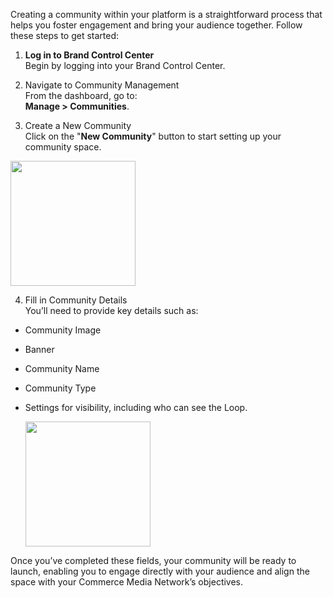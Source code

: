 Creating a community within your platform is a straightforward process that helps you foster engagement and bring your audience together. Follow these steps to get started:

1.  **Log in to Brand Control Center**  
    Begin by logging into your Brand Control Center.  
      
    
2.  Navigate to Community Management  
    From the dashboard, go to:  
    **Manage > Communities**.  
      
    
3.  Create a New Community  
    Click on the "**New Community**" button to start setting up your community space.
    

<img height="200" src="/visual-aids/retail_media/build/how_to_create_a_community/Communities Page.jpg" />
  

4.  Fill in Community Details  
    You’ll need to provide key details such as:
    

-   Community Image
    
-   Banner
    
-   Community Name
    
-   Community Type
    
-   Settings for visibility, including who can see the Loop.
    

    <img height="200" src="/visual-aids/retail_media/build/how_to_create_a_community/Create Community.jpg" />

Once you’ve completed these fields, your community will be ready to launch, enabling you to engage directly with your audience and align the space with your Commerce Media Network’s objectives.
